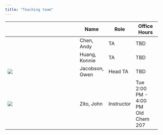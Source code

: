 ```yaml
---
title: "Teaching team"
---
```


+------------------------------------------------------------------------------------+----------------+------------+------------------------+
|                                                                                    | Name           | Role       | Office Hours           |
+====================================================================================+================+============+========================+
|                                                                                    | Chen, Andy     | TA         | TBD                    |
+------------------------------------------------------------------------------------+----------------+------------+------------------------+
|                                                                                    | Huang, Konnie  | TA         | TBD                    |
+------------------------------------------------------------------------------------+----------------+------------+------------------------+
| ![](ta_headshots/jacobson.jpg){.circular-portrait-mary fig-alt="Headshot of Gwen"} | Jacobson, Gwen | Head TA    | TBD                    |
+------------------------------------------------------------------------------------+----------------+------------+------------------------+
| ![](ta_headshots/zito.jpg){.circular-portrait-mary fig-alt="Headshot of JZ"}       | Zito, John     | Instructor | Tue 2:00 PM - 4:00 PM\ |
|                                                                                    |                |            | Old Chem 207           |
+------------------------------------------------------------------------------------+----------------+------------+------------------------+
